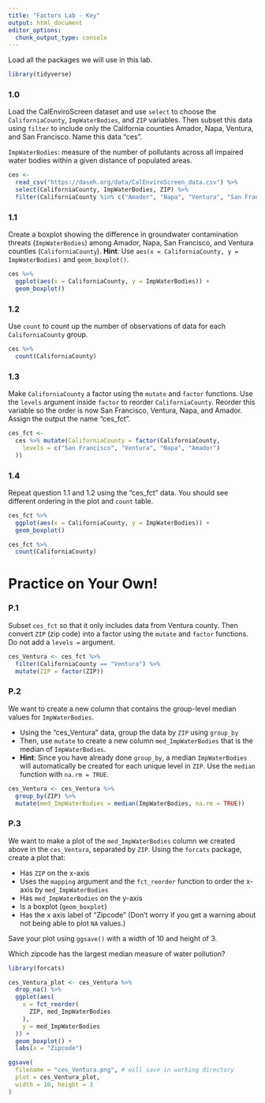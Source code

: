 ```yaml
---
title: "Factors Lab - Key"
output: html_document
editor_options: 
  chunk_output_type: console
---
```


Load all the packages we will use in this lab. 

```r
library(tidyverse)
```

### 1.0

Load the CalEnviroScreen dataset and use `select` to choose the `CaliforniaCounty`, `ImpWaterBodies`, and `ZIP` variables. Then subset this data using `filter` to include only the California counties Amador, Napa, Ventura, and San Francisco. Name this data "ces". 

`ImpWaterBodies`: measure of the number of pollutants across all impaired water bodies within a given distance of populated areas.

```r
ces <- 
  read_csv("https://daseh.org/data/CalEnviroScreen_data.csv") %>% 
  select(CaliforniaCounty, ImpWaterBodies, ZIP) %>%
  filter(CaliforniaCounty %in% c("Amador", "Napa", "Ventura", "San Francisco"))
```

### 1.1

Create a boxplot showing the difference in groundwater contamination threats (`ImpWaterBodies`) among Amador, Napa, San Francisco, and Ventura counties (`CaliforniaCounty`). **Hint**: Use `aes(x = CaliforniaCounty, y = ImpWaterBodies)` and `geom_boxplot()`.

```r
ces %>%
  ggplot(aes(x = CaliforniaCounty, y = ImpWaterBodies)) +
  geom_boxplot()
```

### 1.2

Use `count` to count up the number of observations of data for each `CaliforniaCounty` group.

```r
ces %>%
  count(CaliforniaCounty)
```

### 1.3

Make `CaliforniaCounty` a factor using the `mutate` and `factor` functions. Use the `levels` argument inside `factor` to reorder `CaliforniaCounty`. Reorder this variable so the order is now San Francisco, Ventura, Napa, and Amador. Assign the output the name "ces_fct".

```r
ces_fct <-
  ces %>% mutate(CaliforniaCounty = factor(CaliforniaCounty,
    levels = c("San Francisco", "Ventura", "Napa", "Amador")
  ))
```

### 1.4

Repeat question 1.1 and 1.2 using the "ces_fct" data. You should see different ordering in the plot and `count` table.

```r
ces_fct %>%
  ggplot(aes(x = CaliforniaCounty, y = ImpWaterBodies)) +
  geom_boxplot()

ces_fct %>%
  count(CaliforniaCounty)
```


# Practice on Your Own!

### P.1
Subset `ces_fct` so that it only includes data from Ventura county. Then convert `ZIP` (zip code) into a factor using the `mutate` and `factor` functions. Do not add a `levels =` argument.

```r
ces_Ventura <- ces_fct %>% 
  filter(CaliforniaCounty == "Ventura") %>%
  mutate(ZIP = factor(ZIP))
```

### P.2

We want to create a new column that contains the group-level median values for `ImpWaterBodies`. 

- Using the "ces_Ventura" data, group the data by `ZIP` using `group_by`
- Then, use `mutate` to create a new column `med_ImpWaterBodies` that is the median of `ImpWaterBodies`. 
- **Hint**: Since you have already done `group_by`, a median `ImpWaterBodies` will automatically be created for each unique level in `ZIP`. Use the `median` function with `na.rm = TRUE`.

```r
ces_Ventura <- ces_Ventura %>%
  group_by(ZIP) %>%
  mutate(med_ImpWaterBodies = median(ImpWaterBodies, na.rm = TRUE))
```

### P.3

We want to make a plot of the `med_ImpWaterBodies`  column we created above in the `ces_Ventura`, separated by `ZIP`. Using the `forcats` package, create a plot that:

- Has `ZIP` on the x-axis
- Uses the `mapping` argument and the `fct_reorder` function to order the x-axis by `med_ImpWaterBodies`
- Has `med_ImpWaterBodies` on the y-axis
- Is a boxplot (`geom_boxplot`)
- Has the x axis label of "Zipcode"
(Don't worry if you get a warning about not being able to plot `NA` values.)

Save your plot using `ggsave()` with a width of 10 and height of 3.

Which zipcode has the largest median measure of water pollution?

```r
library(forcats)

ces_Ventura_plot <- ces_Ventura %>%
  drop_na() %>%
  ggplot(aes(
    x = fct_reorder(
      ZIP, med_ImpWaterBodies
    ),
    y = med_ImpWaterBodies
  )) +
  geom_boxplot() +
  labs(x = "Zipcode")

ggsave(
  filename = "ces_Ventura.png", # will save in working directory
  plot = ces_Ventura_plot,
  width = 10, height = 3
)
```
